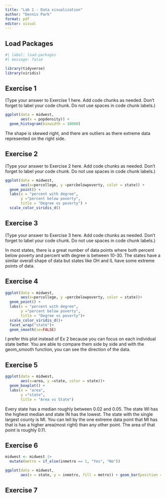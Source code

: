 ```yaml
---
title: "Lab 1 - Data visualization"
author: "Dennis Park"
format: pdf
editor: visual
---
```


## Load Packages

```r
#| label: load-packages
#| message: false

library(tidyverse)
library(viridis)
```

## Exercise 1

(Type your answer to Exercise 1 here. Add code chunks as needed. Don't forget to label your code chunk. Do not use spaces in code chunk labels.)

```r
ggplot(data = midwest,
       aes(x = popdensity)) +
  geom_histogram(binwidth = 10000)
```

The shape is skewed right, and there are outliers as there extreme data represented on the right side.

## Exercise 2

(Type your answer to Exercise 2 here. Add code chunks as needed. Don't forget to label your code chunk. Do not use spaces in code chunk labels.)

```r
ggplot(data = midwest,
       aes(x=percollege, y =percbelowpoverty, color = state)) +
  geom_point() +
  labs(x = "percent with degree",
       y ="percent below poverty",
       title = "Degree vs poverty") +
  scale_color_viridis_d()
```

## Exercise 3

(Type your answer to Exercise 3 here. Add code chunks as needed. Don't forget to label your code chunk. Do not use spaces in code chunk labels.)

In most states, there is a great number of data points where both percent below poverty and percent with degree is between 10-30. The states have a similar overall shape of data but states like OH and IL have some extreme points of data.

## Exercise 4

```r
ggplot(data = midwest,
       aes(x=percollege, y =percbelowpoverty, color = state))+
  geom_point() +
  labs(x = "percent with degree",
       y ="percent below poverty",
       title = "Degree vs poverty")+
  scale_color_viridis_d()+
  facet_wrap("state")+
  geom_smooth(se=FALSE)


```

I prefer this plot instead of Ex 2 because you can focus on each individual state better. You are able to compare them side by side and with the geom_smooth function, you can see the direction of the data.

## Exercise 5

```r
ggplot(data = midwest,
       aes(x=area, y =state, color = state))+
  geom_boxplot() +
  labs(x = "area",
       y ="state",
       title = "Area vs State")
```

Every state has a median roughly between 0.02 and 0.05. The state WI has the highest median and state IN has the lowest. The state with the single largest county is MI. You can tell by the one extreme data point that MI has that is has a higher area(most right) than any other point. The area of that point is roughly 0.11.

## Exercise 6

```r
midwest <- midwest |>
  mutate(metro = if_else(inmetro == 1, "Yes", "No"))

ggplot(data = midwest, 
       aes(x = state, y = inmetro, fill = metro)) + geom_bar(position = "fill", stat = "identity")
```

## Exercise 7
